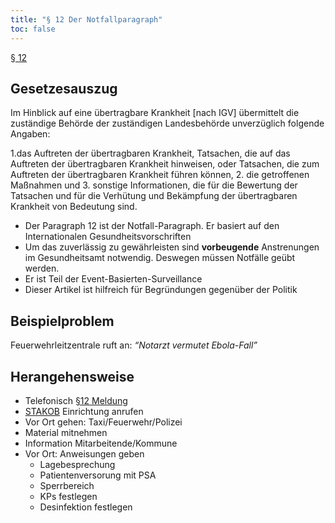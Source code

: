```yaml
---
title: "§ 12 Der Notfallparagraph"
toc: false
---
```


[§ 12](https://www.gesetze-im-internet.de/ifsg/__12.html)


::: {.callout-tip}
## Gesetzesauszug
Im Hinblick auf eine übertragbare Krankheit [nach IGV] übermittelt die zuständige Behörde der zuständigen Landesbehörde unverzüglich folgende Angaben:

1.das Auftreten der übertragbaren Krankheit, Tatsachen, die auf das Auftreten der übertragbaren Krankheit hinweisen, oder Tatsachen, die zum Auftreten der übertragbaren Krankheit führen können,
2. die getroffenen Maßnahmen und
3. sonstige Informationen, die für die Bewertung der Tatsachen und für die Verhütung und Bekämpfung der übertragbaren Krankheit von Bedeutung sind.
:::

* Der Paragraph 12 ist der Notfall-Paragraph. Er basiert auf den Internationalen Gesundheitsvorschriften
* Um das zuverlässig zu gewährleisten sind __vorbeugende__ Anstrenungen im Gesundheitsamt notwendig. Deswegen müssen Notfälle geübt werden.
* Er ist Teil der Event-Basierten-Surveillance
* Dieser Artikel ist hilfreich für Begründungen gegenüber der Politik


::: {.panel-tabset}
## Beispielproblem
Feuerwehrleitzentrale ruft an: _"Notarzt vermutet Ebola-Fall"_ 

## Herangehensweise
* Telefonisch [§12 Meldung](https://www.rki.de/DE/Content/Infekt/IfSG/Meldeboegen/Meldung_12/meldung_12_node.html)
* [STAKOB](https://www.rki.de/DE/Content/Kommissionen/Stakob/Stakob_node.html) Einrichtung anrufen
* Vor Ort gehen: Taxi/Feuerwehr/Polizei
* Material mitnehmen
* Information Mitarbeitende/Kommune
* Vor Ort: Anweisungen geben
  - Lagebesprechung
  - Patientenversorung mit PSA
  - Sperrbereich
  - KPs festlegen
  - Desinfektion festlegen

:::
